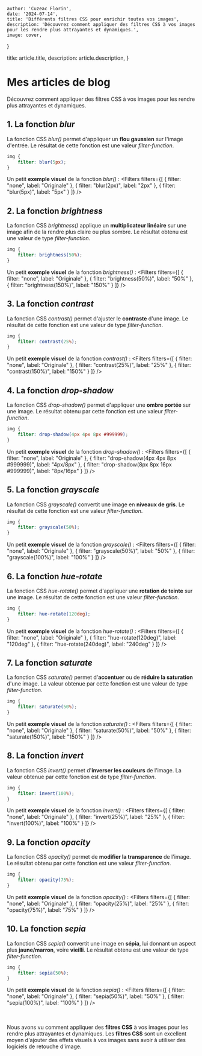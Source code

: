 
    author: 'Cuzeac Florin',
    date: '2024-07-14',
    title: 'Différents filtres CSS pour enrichir toutes vos images',
    description: 'Découvrez comment appliquer des filtres CSS à vos images pour les rendre plus attrayantes et dynamiques.',
    image: cover,
}

  title: article.title,
  description: article.description,
}

# Mes articles de blog

<AnimatedNameArticle title="Les différents filtres CSS pour les images" />

<div className="mb-10">
    <ViewsCounter article={article} slug={slugify(article.title)} />
</div>

Découvrez comment appliquer des filtres CSS à vos images
pour les rendre plus attrayantes et dynamiques.

## 1. La fonction *blur*

La fonction CSS *blur()* permet d'appliquer un **flou gaussien** sur l'image d'entrée.
Le résultat de cette fonction est une valeur *filter-function*.

```css
img {
    filter: blur(5px);
}
```

Un petit **exemple visuel** de la fonction *blur()* :
<Filters filters={[
    { filter: "none", label: "Originale" },
    { filter: "blur(2px)", label: "2px" },
    { filter: "blur(5px)", label: "5px" }
]} />

<Separator className="my-10" />

## 2. La fonction *brightness*

La fonction CSS *brightness()* applique un **multiplicateur linéaire** sur une image
afin de la rendre plus claire ou plus sombre.
Le résultat obtenu est une valeur de type *filter-function*.

```css
img {
    filter: brightness(50%);
}
```

Un petit **exemple visuel** de la fonction *brightness()* :
<Filters filters={[
    { filter: "none", label: "Originale" },
    { filter: "brightness(50%)", label: "50%" },
    { filter: "brightness(150%)", label: "150%" }
]} />

<Separator className="my-10" />

## 3. La fonction *contrast*

La fonction CSS *contrast()* permet d'ajuster le **contraste** d'une image.
Le résultat de cette fonction est une valeur de type *filter-function*.

```css
img {
    filter: contrast(25%);
}
```

Un petit **exemple visuel** de la fonction *contrast()* :
<Filters filters={[
    { filter: "none", label: "Originale" },
    { filter: "contrast(25%)", label: "25%" },
    { filter: "contrast(150%)", label: "150%" }
]} />

<Separator className="my-10" />

## 4. La fonction *drop-shadow*

La fonction CSS *drop-shadow()* permet d'appliquer une **ombre portée** sur une image.
Le résultat obtenu par cette fonction est une valeur *filter-function*.

```css
img {
    filter: drop-shadow(4px 4px 8px #999999);
}
```

Un petit **exemple visuel** de la fonction *drop-shadow()* :
<Filters filters={[
    { filter: "none", label: "Originale" },
    { filter: "drop-shadow(4px 4px 8px #999999)", label: "4px/8px" },
    { filter: "drop-shadow(8px 8px 16px #999999)", label: "8px/16px" }
]} />

<Separator className="my-10" />

## 5. La fonction *grayscale*

La fonction CSS *grayscale()* convertit une image en **niveaux de gris**.
Le résultat de cette fonction est une valeur *filter-function*.

```css
img {
    filter: grayscale(50%);
}
```

Un petit **exemple visuel** de la fonction *grayscale()* :
<Filters filters={[
    { filter: "none", label: "Originale" },
    { filter: "grayscale(50%)", label: "50%" },
    { filter: "grayscale(100%)", label: "100%" }
]} />

<Separator className="my-10" />

## 6. La fonction *hue-rotate*

La fonction CSS *hue-rotate()* permet d'appliquer une **rotation de teinte** sur une image.
Le résultat de cette fonction est une valeur *filter-function*.

```css
img {
    filter: hue-rotate(120deg);
}
```

Un petit **exemple visuel** de la fonction *hue-rotate()* :
<Filters filters={[
    { filter: "none", label: "Originale" },
    { filter: "hue-rotate(120deg)", label: "120deg" },
    { filter: "hue-rotate(240deg)", label: "240deg" }
]} />

<Separator className="my-10" />

## 7. La fonction *saturate*

La fonction CSS *saturate()* permet d'**accentuer** ou de **réduire la saturation** d'une image.
La valeur obtenue par cette fonction est une valeur de type *filter-function*.

```css
img {
    filter: saturate(50%);
}
```

Un petit **exemple visuel** de la fonction *saturate()* :
<Filters filters={[
    { filter: "none", label: "Originale" },
    { filter: "saturate(50%)", label: "50%" },
    { filter: "saturate(150%)", label: "150%" }
]} />

<Separator className="my-10" />

## 8. La fonction *invert*

La fonction CSS *invert()* permet d'**inverser les couleurs** de l'image.
La valeur obtenue par cette fonction est de type *filter-function*.

```css
img {
    filter: invert(100%);
}
```

Un petit **exemple visuel** de la fonction *invert()* :
<Filters filters={[
    { filter: "none", label: "Originale" },
    { filter: "invert(25%)", label: "25%" },
    { filter: "invert(100%)", label: "100%" }
]} />

<Separator className="my-10" />

## 9. La fonction *opacity*

La fonction CSS *opacity()* permet de **modifier la transparence** de l'image.
Le résultat obtenu par cette fonction est une valeur *filter-function*.

```css
img {
    filter: opacity(75%);
}
```

Un petit **exemple visuel** de la fonction *opacity()* :
<Filters filters={[
    { filter: "none", label: "Originale" },
    { filter: "opacity(25%)", label: "25%" },
    { filter: "opacity(75%)", label: "75%" }
]} />

<Separator className="my-10" />

## 10. La fonction *sepia*

La fonction CSS *sepia()* convertit une image en **sépia**,
lui donnant un aspect plus **jaune/marron**, voire **vieilli**.
Le résultat obtenu est une valeur de type *filter-function*.

```css
img {
    filter: sepia(50%);
}
```

Un petit **exemple visuel** de la fonction *sepia()* :
<Filters filters={[
    { filter: "none", label: "Originale" },
    { filter: "sepia(50%)", label: "50%" },
    { filter: "sepia(100%)", label: "100%" }
]} />

<br/><br/>Nous avons vu comment appliquer des **filtres CSS** à vos images pour
les rendre plus attrayantes et dynamiques.
Les **filtres CSS** sont un excellent moyen d'ajouter des effets visuels
à vos images sans avoir à utiliser des logiciels de retouche d'image.
